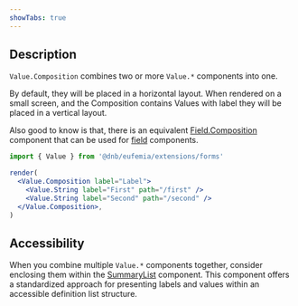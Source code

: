 ```yaml
---
showTabs: true
---
```


## Description

`Value.Composition` combines two or more `Value.*` components into one.

By default, they will be placed in a horizontal layout. When rendered on a small screen, and the Composition contains Values with label they will be placed in a vertical layout.

Also good to know is that, there is an equivalent [Field.Composition](/uilib/extensions/forms/base-fields/Composition/) component that can be used for [field](/uilib/extensions/forms/all-fields/) components.

```jsx
import { Value } from '@dnb/eufemia/extensions/forms'

render(
  <Value.Composition label="Label">
    <Value.String label="First" path="/first" />
    <Value.String label="Second" path="/second" />
  </Value.Composition>,
)
```

## Accessibility

When you combine multiple `Value.*` components together, consider enclosing them within the [SummaryList](/uilib/extensions/forms/Value/SummaryList/) component. This component offers a standardized approach for presenting labels and values within an accessible definition list structure.
